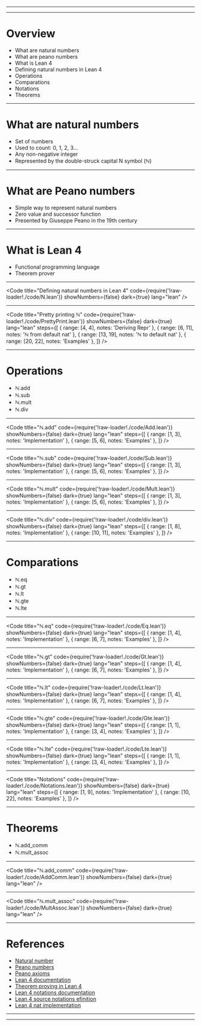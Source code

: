


<Head>
  <link rel="preconnect" href="https://fonts.googleapis.com" />
  <link rel="preconnect" href="https://fonts.gstatic.com" crossorigin />
  <link
    href="https://fonts.googleapis.com/css2?family=Nunito:wght@400;500;700&display=swap"
    rel="stylesheet"
  />
  <link href="https://fonts.cdnfonts.com/css/cascadia-code" rel="stylesheet" />
  <title>Natural numbers from scratch</title>
</Head>

<Cover
  title="Natural numbers from scratch"
  subtitle="Introduction to Peano numbers in Lean 4"
/>

---

<Intro />

---

# Overview

<ul>
  <li>What are natural numbers</li>
  <li>What are peano numbers</li>
  <li>What is Lean 4</li>
  <li>Defining natural numbers in Lean 4</li>
  <li>Operations</li>
  <li>Comparations</li>
  <li>Notations</li>
  <li>Theorems</li>
</ul>

---

# What are natural numbers

<ul>
  <Appear>
    <li>Set of numbers</li>
    <li>Used to count: 0, 1, 2, 3...</li>
    <li>Any non-negative integer</li>
    <li>Represented by the double-struck capital N symbol (ℕ)</li>
  </Appear>
</ul>

---

# What are Peano numbers

<ul>
  <Appear>
    <li>Simple way to represent natural numbers</li>
    <li>Zero value and successor function</li>
    <li>Presented by Giuseppe Peano in the 19th century</li>
  </Appear>
</ul>

---

# What is Lean 4

<ul>
  <Appear>
    <li>Functional programming language</li>
    <li>Theorem prover</li>
  </Appear>
</ul>

---

<Code
  title="Defining natural numbers in Lean 4"
  code={require('!raw-loader!./code/N.lean')}
  showNumbers={false}
  dark={true}
  lang="lean"
/>

---

<Code
  title="Pretty printing ℕ"
  code={require('!raw-loader!./code/PrettyPrint.lean')}
  showNumbers={false}
  dark={true}
  lang="lean"
  steps={[
    { range: [4, 4], notes: 'Deriving Repr' },
    { range: [6, 11], notes: 'ℕ from default nat' },
    { range: [13, 19], notes: 'ℕ to default nat' },
    { range: [20, 22], notes: 'Examples' },
  ]}
/>

---

# Operations

<ul>
  <li>ℕ.add</li>
  <li>ℕ.sub</li>
  <li>ℕ.mult</li>
  <li>ℕ.div</li>
</ul>

---

<Code
  title="ℕ.add"
  code={require('!raw-loader!./code/Add.lean')}
  showNumbers={false}
  dark={true}
  lang="lean"
  steps={[
    { range: [1, 3], notes: 'Implementation' },
    { range: [5, 6], notes: 'Examples' },
  ]}
/>

---

<Code
  title="ℕ.sub"
  code={require('!raw-loader!./code/Sub.lean')}
  showNumbers={false}
  dark={true}
  lang="lean"
  steps={[
    { range: [1, 3], notes: 'Implementation' },
    { range: [5, 6], notes: 'Examples' },
  ]}
/>

---

<Code
  title="ℕ.mult"
  code={require('!raw-loader!./code/Mult.lean')}
  showNumbers={false}
  dark={true}
  lang="lean"
  steps={[
    { range: [1, 3], notes: 'Implementation' },
    { range: [5, 6], notes: 'Examples' },
  ]}
/>

---

<Code
  title="ℕ.div"
  code={require('!raw-loader!./code/div.lean')}
  showNumbers={false}
  dark={true}
  lang="lean"
  steps={[
    { range: [1, 8], notes: 'Implementation' },
    { range: [10, 11], notes: 'Examples' },
  ]}
/>

---

# Comparations

<ul>
  <li>ℕ.eq</li>
  <li>ℕ.gt</li>
  <li>ℕ.lt</li>
  <li>ℕ.gte</li>
  <li>ℕ.lte</li>
</ul>

---

<Code
  title="ℕ.eq"
  code={require('!raw-loader!./code/Eq.lean')}
  showNumbers={false}
  dark={true}
  lang="lean"
  steps={[
    { range: [1, 4], notes: 'Implementation' },
    { range: [6, 7], notes: 'Examples' },
  ]}
/>

---

<Code
  title="ℕ.gt"
  code={require('!raw-loader!./code/Gt.lean')}
  showNumbers={false}
  dark={true}
  lang="lean"
  steps={[
    { range: [1, 4], notes: 'Implementation' },
    { range: [6, 7], notes: 'Examples' },
  ]}
/>

---

<Code
  title="ℕ.lt"
  code={require('!raw-loader!./code/Lt.lean')}
  showNumbers={false}
  dark={true}
  lang="lean"
  steps={[
    { range: [1, 4], notes: 'Implementation' },
    { range: [6, 7], notes: 'Examples' },
  ]}
/>

---

<Code
  title="ℕ.gte"
  code={require('!raw-loader!./code/Gte.lean')}
  showNumbers={false}
  dark={true}
  lang="lean"
  steps={[
    { range: [1, 1], notes: 'Implementation' },
    { range: [3, 4], notes: 'Examples' },
  ]}
/>

---

<Code
  title="ℕ.lte"
  code={require('!raw-loader!./code/Lte.lean')}
  showNumbers={false}
  dark={true}
  lang="lean"
  steps={[
    { range: [1, 1], notes: 'Implementation' },
    { range: [3, 4], notes: 'Examples' },
  ]}
/>

---

<Code
  title="Notations"
  code={require('!raw-loader!./code/Notations.lean')}
  showNumbers={false}
  dark={true}
  lang="lean"
  steps={[
    { range: [1, 9], notes: 'Implementation' },
    { range: [10, 22], notes: 'Examples' },
  ]}
/>

---

# Theorems

<ul>
  <li>ℕ.add_comm</li>
  <li>ℕ.mult_assoc</li>
</ul>

---

<Code
  title="ℕ.add_comm"
  code={require('!raw-loader!./code/AddComm.lean')}
  showNumbers={false}
  dark={true}
  lang="lean"
/>

---

<Code
  title="ℕ.mult_assoc"
  code={require('!raw-loader!./code/MultAssoc.lean')}
  showNumbers={false}
  dark={true}
  lang="lean"
/>

---

# References

- [Natural number](https://en.wikipedia.org/wiki/Natural_number)
- [Peano numbers](https://wiki.haskell.org/Peano_numbers)
- [Peano axioms](https://en.wikipedia.org/wiki/Peano_axioms)
- [Lean 4 documentation](https://leanprover.github.io/lean4/doc/whatIsLean.html)
- [Theorem proving in Lean 4](https://leanprover.github.io/theorem_proving_in_lean4/title_page.html)
- [Lean 4 notations documentation](https://leanprover.github.io/lean4/doc/notation.html)
- [Lean 4 source notations efinition](https://github.com/leanprover/lean4/blob/master/src/Init/Notation.lean)
- [Lean 4 nat implementation](https://github.com/leanprover/lean4/blob/a5ab59a413df6b2fca2c6909aea878d19c3ad8af/src/Init/Data/Nat/Basic.lean#L131)

---

<Website />

---

<Thanks />
